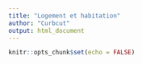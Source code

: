 ```yaml
---
title: "Logement et habitation"
author: "Curbcut"
output: html_document
---
```



```r
knitr::opts_chunk$set(echo = FALSE)
```